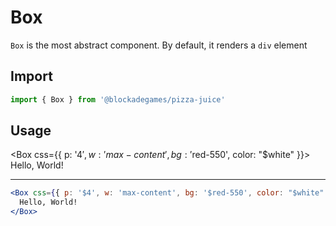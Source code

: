 
# Box

`Box` is the most abstract component. By default, it renders a `div` element

## Import

```jsx
import { Box } from '@blockadegames/pizza-juice'
```

## Usage

<Box css={{ p: '$4', w: 'max-content', bg: '$red-550', color: "$white" }}>
  Hello, World!
</Box>

- - -

```jsx
<Box css={{ p: '$4', w: 'max-content', bg: '$red-550', color: "$white" }}>
  Hello, World!
</Box>
```
